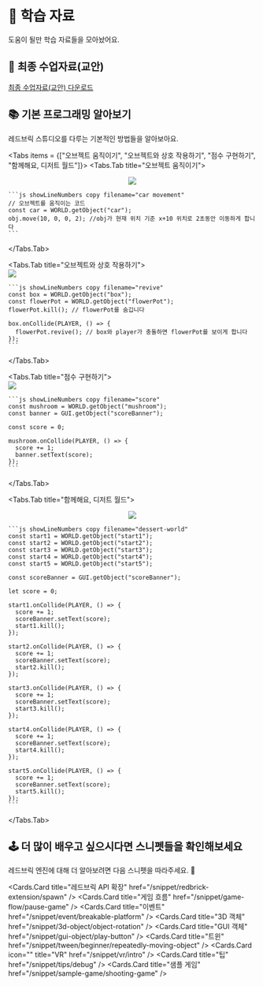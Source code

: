 
# 📝 학습 자료

도움이 될만 학습 자료들을 모아놨어요.

## 📖 최종 수업자료(교안)

<Cards>
  <Callout emoji="🗂️">
    <a href="/files/[SSAFY13기] 수업 자료 (교안)_최종.pdf" download>
      최종 수업자료(교안) 다운로드
    </a>
  </Callout>
</Cards>

## 📚 기본 프로그래밍 알아보기

레드브릭 스튜디오를 다루는 기본적인 방법들을 알아보아요.

<Tabs items = {["오브젝트 움직이기", "오브젝트와 상호 작용하기", "점수 구현하기", "함께해요, 디저트 월드"]}>
  <Tabs.Tab title="오브젝트 움직이기">
    <br />
    <center>![](../../../images/ssafy-move-car.gif)</center>

    ```js showLineNumbers copy filename="car movement"
    // 오브젝트를 움직이는 코드
    const car = WORLD.getObject("car");
    obj.move(10, 0, 0, 2); //obj가 현재 위치 기준 x+10 위치로 2초동안 이동하게 합니다
    ```

  </Tabs.Tab>

  <Tabs.Tab title="오브젝트와 상호 작용하기">
    <br />
    ![](../../../images/ssafy-oncollide-visible.gif)

    ```js showLineNumbers copy filename="revive"
    const box = WORLD.getObject("box");
    const flowerPot = WORLD.getObject("flowerPot");
    flowerPot.kill(); // flowerPot를 숨깁니다

    box.onCollide(PLAYER, () => {
      flowerPot.revive(); // box와 player가 충돌하면 flowerPot를 보이게 합니다
    });
    ```

  </Tabs.Tab>

  <Tabs.Tab title="점수 구현하기">
    <br />
    ![](../../../images/ssafy-oncollide-score.gif)

    ```js showLineNumbers copy filename="score"
    const mushroom = WORLD.getObject("mushroom");
    const banner = GUI.getObject("scoreBanner");

    const score = 0;

    mushroom.onCollide(PLAYER, () => {
      score += 1;
      banner.setText(score);
    });
    ```

  </Tabs.Tab>

  <Tabs.Tab title="함께해요, 디저트 월드">
    <br />
    <center>![](../../../images/ssafy-dessert-world.gif)</center>

    ```js showLineNumbers copy filename="dessert-world"
    const start1 = WORLD.getObject("start1");
    const start2 = WORLD.getObject("start2");
    const start3 = WORLD.getObject("start3");
    const start4 = WORLD.getObject("start4");
    const start5 = WORLD.getObject("start5");

    const scoreBanner = GUI.getObject("scoreBanner");

    let score = 0;

    start1.onCollide(PLAYER, () => {
      score += 1;
      scoreBanner.setText(score);
      start1.kill();
    });

    start2.onCollide(PLAYER, () => {
      score += 1;
      scoreBanner.setText(score);
      start2.kill();
    });

    start3.onCollide(PLAYER, () => {
      score += 1;
      scoreBanner.setText(score);
      start3.kill();
    });

    start4.onCollide(PLAYER, () => {
      score += 1;
      scoreBanner.setText(score);
      start4.kill();
    });

    start5.onCollide(PLAYER, () => {
      score += 1;
      scoreBanner.setText(score);
      start5.kill();
    });
    ```

  </Tabs.Tab>
</Tabs>

## 🕹️ 더 많이 배우고 싶으시다면 스니펫들을 확인해보세요

레드브릭 엔진에 대해 더 알아보려면 다음 스니펫을 따라주세요. 🎉

<Cards>

<Cards.Card
  title="레드브릭 API 확장"
  href="/snippet/redbrick-extension/spawn"
/>
<Cards.Card title="게임 흐름" href="/snippet/game-flow/pause-game" />
<Cards.Card title="이벤트" href="/snippet/event/breakable-platform" />
<Cards.Card title="3D 객체" href="/snippet/3d-object/object-rotation" />
<Cards.Card title="GUI 객체" href="/snippet/gui-object/play-button" />
<Cards.Card
  title="트윈"
  href="/snippet/tween/beginner/repeatedly-moving-object"
/>
<Cards.Card icon="" title="VR" href="/snippet/vr/intro" />
<Cards.Card title="팁" href="/snippet/tips/debug" />
<Cards.Card title="샘플 게임" href="/snippet/sample-game/shooting-game" />

</Cards>
